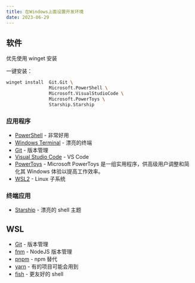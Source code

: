 ```yaml
---
title: 在Windows上面设置开发环境
date: 2023-06-29
---
```


## 软件

优先使用 winget 安装

一键安装：

```bash
winget install  Git.Git \
                Microsoft.PowerShell \
                Microsoft.VisualStudioCode \
                Microsoft.PowerToys \
                Starship.Starship
```

### 应用程序

- [PowerShell](https://github.com/PowerShell/PowerShell) - 非常好用
- [Windows Terminal](https://github.com/microsoft/terminal) - 漂亮的终端
- [Git](https://git-scm.com/) - 版本管理
- [Visual Studio Code](https://code.visualstudio.com/) - VS Code
- [PowerToys](https://github.com/microsoft/PowerToys) - Microsoft PowerToys 是一组实用程序，供高级用户调整和简化其 Windows 体验以提高工作效率。
- [WSL2](https://learn.microsoft.com/en-us/windows/wsl/) - Linux 子系统

### 终端应用

- [Starship](https://starship.rs/) - 漂亮的 shell 主题

## WSL

- [Git](https://git-scm.com/) - 版本管理
- [fnm](https://github.com/Schniz/fnm) - NodeJS 版本管理
- [pnpm](https://github.com/pnpm/pnpm) - npm 替代
- [yarn](https://github.com/yarnpkg/berry) - 有的项目可能会用到
- [fish](https://github.com/fish-shell/fish-shell) - 更友好的 shell
